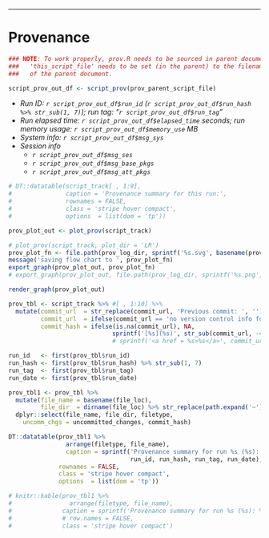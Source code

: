 -----

# Provenance

``` r
### NOTE: To work properly, prov.R needs to be sourced in parent document; and
###   'this_script_file' needs to be set (in the parent) to the filename
###   of the parent document.

script_prov_out_df <- script_prov(prov_parent_script_file) 
```

- _Run ID: `r script_prov_out_df$run_id` (`r script_prov_out_df$run_hash %>% str_sub(1, 7)`); run tag: "`r script_prov_out_df$run_tag`"_
- _Run elapsed time: `r script_prov_out_df$elapsed_time` seconds; run memory usage: `r script_prov_out_df$memory_use` MB_
- _System info: `r script_prov_out_df$msg_sys`_
- _Session info_
    - _`r script_prov_out_df$msg_ses`_
    - _`r script_prov_out_df$msg_base_pkgs`_
    - _`r script_prov_out_df$msg_att_pkgs`_

``` r

# DT::datatable(script_track[ , 1:9],
#               caption = 'Provenance summary for this run:',
#               rownames = FALSE,
#               class = 'stripe hover compact',
#               options  = list(dom = 'tp'))

prov_plot_out <- plot_prov(script_track)

# plot_prov(script_track, plot_dir = 'LR')
prov_plot_fn <- file.path(prov_log_dir, sprintf('%s.svg', basename(prov_parent_script_file)))
message('saving flow chart to ', prov_plot_fn)
export_graph(prov_plot_out, prov_plot_fn)
# export_graph(prov_plot_out, file.path(prov_log_dir, sprintf('%s.png', basename(prov_parent_script_file))))

render_graph(prov_plot_out)

```

``` r

prov_tbl <- script_track %>% #[ , 1:10] %>%
  mutate(commit_url  = str_replace(commit_url, 'Previous commit: ', ''),
         commit_url  = ifelse(commit_url == 'no version control info found', NA, commit_url),
         commit_hash = ifelse(is.na(commit_url), NA,
                             sprintf('[%s](%s)', str_sub(commit_url, -40, -34), commit_url)))
                             # sprintf('<a href = %s>%s</a>', commit_url, str_sub(commit_url, -6, -1))))

run_id   <- first(prov_tbl$run_id)
run_hash <- first(prov_tbl$run_hash) %>% str_sub(1, 7)
run_tag  <- first(prov_tbl$run_tag)
run_date <- first(prov_tbl$run_date)

prov_tbl1 <- prov_tbl %>%
  mutate(file_name = basename(file_loc),
         file_dir  = dirname(file_loc) %>% str_replace(path.expand('~'), '~')) %>%
  dplyr::select(file_name, file_dir, filetype, 
    uncomm_chgs = uncommitted_changes, commit_hash)

DT::datatable(prov_tbl1 %>% 
                arrange(filetype, file_name),
                caption = sprintf('Provenance summary for run %s (%s): %s (%s)', 
                                  run_id, run_hash, run_tag, run_date),             
              rownames = FALSE,
              class = 'stripe hover compact',
              options  = list(dom = 'tp'))

# knitr::kable(prov_tbl1 %>% 
#                arrange(filetype, file_name),
#              caption = sprintf('Provenance summary for run %s (%s): %s (%s)', run_id, run_hash, run_tag, run_date),             
#              # row.names = FALSE,
#              class = 'stripe hover compact')

```

